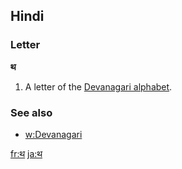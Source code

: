 ==Hindi==

===Letter===
'''थ'''

# A letter of the [[Devanagari alphabet]].

===See also===
* [[w:Devanagari]]

[[fr:थ]]
[[ja:थ]]